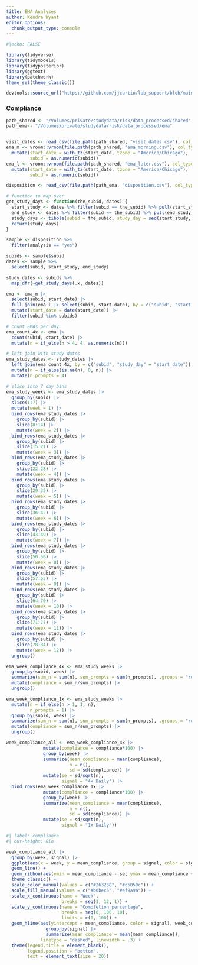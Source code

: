 ```yaml
---
title: EMA Analyses
author: Kendra Wyant
editor_options: 
  chunk_output_type: console
---
```


```r
#|echo: FALSE

library(tidyverse)
library(tidymodels)
library(tidyposterior)
library(ggtext)
library(patchwork)
theme_set(theme_classic())

devtools::source_url("https://github.com/jjcurtin/lab_support/blob/main/format_path.R?raw=true")
```

### Compliance

```r
path_shared <- "/Volumes/private/studydata/risk/data_processed/shared"
path_ema<- "/Volumes/private/studydata/risk/data_processed/ema"


visit_dates <- read_csv(file.path(path_shared, "visit_dates.csv"), col_types = cols())
ema_m <- vroom::vroom(file.path(path_shared, "ema_morning.csv"), col_types = vroom::cols()) %>% 
  mutate(start_date = with_tz(start_date, tzone = "America/Chicago"),
         subid = as.numeric(subid))
ema_l <- vroom::vroom(file.path(path_shared, "ema_later.csv"), col_types = vroom::cols()) %>% 
  mutate(start_date = with_tz(start_date, tzone = "America/Chicago"),
         subid = as.numeric(subid))
```

```r
disposition <- read_csv(file.path(path_ema, "disposition.csv"), col_types = cols())

# function to map over
get_study_days <- function(the_subid, dates) {
  start_study <- dates %>% filter(subid == the_subid) %>% pull(start_study)
  end_study <- dates %>% filter(subid == the_subid) %>% pull(end_study)
  study_days <- tibble(subid = the_subid, study_day = seq(start_study, end_study - days(1), by = "day")) 
  return(study_days)
}

sample <- disposition %>% 
  filter(analysis == "yes")

subids <- sample$subid
dates <- sample %>% 
  select(subid, start_study, end_study)

study_dates <- subids %>% 
  map_dfr(~get_study_days(.x, dates))
```






```r
ema <- ema_m |> 
  select(subid, start_date) |> 
  full_join(ema_l |> select(subid, start_date), by = c("subid", "start_date")) |> 
  mutate(start_date = date(start_date)) |> 
  filter(subid %in% subids)

# count EMAs per day
ema_count_4x <- ema |>  
  count(subid, start_date) |>
  mutate(n = if_else(n > 4, 4, as.numeric(n)))

# left join with study dates
ema_study_dates <- study_dates |>
  left_join(ema_count_4x, by = c("subid", "study_day" = "start_date")) |> 
  mutate(n = if_else(is.na(n), 0, n)) |> 
  mutate(n_prompts = 4)

# slice into 7 day bins
ema_study_weeks <- ema_study_dates |> 
  group_by(subid) |> 
  slice(1:7) |> 
  mutate(week = 1) |> 
  bind_rows(ema_study_dates |> 
    group_by(subid) |> 
    slice(8:14) |> 
    mutate(week = 2)) |> 
  bind_rows(ema_study_dates |> 
    group_by(subid) |> 
    slice(15:21) |> 
    mutate(week = 3)) |> 
  bind_rows(ema_study_dates |> 
    group_by(subid) |> 
    slice(22:28) |> 
    mutate(week = 4)) |> 
  bind_rows(ema_study_dates |> 
    group_by(subid) |> 
    slice(29:35) |> 
    mutate(week = 5)) |> 
  bind_rows(ema_study_dates |> 
    group_by(subid) |> 
    slice(36:42) |> 
    mutate(week = 6)) |> 
  bind_rows(ema_study_dates |> 
    group_by(subid) |> 
    slice(43:49) |> 
    mutate(week = 7)) |> 
  bind_rows(ema_study_dates |> 
    group_by(subid) |> 
    slice(50:56) |> 
    mutate(week = 8)) |> 
  bind_rows(ema_study_dates |> 
    group_by(subid) |> 
    slice(57:63) |> 
    mutate(week = 9)) |> 
  bind_rows(ema_study_dates |> 
    group_by(subid) |> 
    slice(64:70) |> 
    mutate(week = 10)) |> 
  bind_rows(ema_study_dates |> 
    group_by(subid) |> 
    slice(71:77) |> 
    mutate(week = 11)) |> 
  bind_rows(ema_study_dates |> 
    group_by(subid) |> 
    slice(78:84) |> 
    mutate(week = 12)) |> 
  ungroup()

ema_week_compliance_4x <- ema_study_weeks |> 
  group_by(subid, week) |> 
  summarize(sum_n = sum(n), sum_prompts = sum(n_prompts), .groups = "rowwise") |> 
  mutate(compliance = sum_n/sum_prompts) |> 
  ungroup()

ema_week_compliance_1x <- ema_study_weeks |>
  mutate(n = if_else(n > 1, 1, n),
         n_prompts = 1) |> 
  group_by(subid, week) |> 
  summarize(sum_n = sum(n), sum_prompts = sum(n_prompts), .groups = "rowwise") |> 
  mutate(compliance = sum_n/sum_prompts) |> 
  ungroup()

week_compliance_all <- ema_week_compliance_4x |> 
              mutate(compliance = compliance*100) |> 
              group_by(week) |> 
              summarize(mean_compliance = mean(compliance),
                        n = n(),
                        sd = sd(compliance)) |> 
              mutate(se = sd/sqrt(n),
                     signal = "4x Daily") |> 
  bind_rows(ema_week_compliance_1x |> 
              mutate(compliance = compliance*100) |> 
              group_by(week) |> 
              summarize(mean_compliance = mean(compliance),
                        n = n(),
                        sd = sd(compliance)) |> 
              mutate(se = sd/sqrt(n),
                     signal = "1x Daily")) 
```


```r
#| label: compliance
#| out-height: 8in

week_compliance_all |> 
  group_by(week, signal) |> 
  ggplot(aes(x = week, y = mean_compliance, group = signal, color = signal, fill = signal)) +
  geom_line() +
  geom_ribbon(aes(ymin = mean_compliance - se, ymax = mean_compliance + se), alpha = .4) +
  theme_classic() +
  scale_color_manual(values = c("#263238", "#c5050c")) +
  scale_fill_manual(values = c("#b0bec5", "#ef9a9a")) +
  scale_x_continuous(name = "Week", 
                     breaks = seq(1, 12, 1)) +
  scale_y_continuous(name = "Completion percentage", 
                     breaks = seq(0, 100, 10), 
                     limits = c(0, 100)) +
  geom_hline(aes(yintercept = mean_compliance, color = signal), week_compliance_all |> 
               group_by(signal) |> 
               summarize(mean_compliance = mean(mean_compliance)),
             linetype = "dashed", linewidth = .3) +
  theme(legend.title = element_blank(),
        legend.position = "bottom",
        text = element_text(size = 20))
```

<!-- ### Acceptability Figures -->
<!-- ```{r} -->
<!-- path_burden <- "P:/studydata/risk/data_processed/burden" -->
<!-- ``` -->

<!-- ```{r} -->
<!-- data <- read_csv(file.path(path_burden, "acceptability.csv"), col_types = cols()) %>%  -->
<!--   # wristband will be analyzed in supplemental - not enough observations -->
<!--   select(-contains("wristband")) -->
<!-- ``` -->

<!-- Pull out last observation for each participant -->
<!-- ```{r} -->
<!-- # pull out last available sleep monitor data since this date will be earlier than last  -->
<!-- # survey date for some due to discontinuation of monitor -->
<!-- data_sleep <- data %>%  -->
<!--   filter(!is.na(sleep_interfere)) %>%  -->
<!--   group_by(subid) %>%  -->
<!--   arrange(desc(date)) %>%  -->
<!--   slice(1) %>%  -->
<!--   ungroup() %>%  -->
<!--   select(c(subid, starts_with("sleep_"))) -->

<!-- # pull out most recent survey for each subid -->
<!-- data_last <- data %>%  -->
<!--   select(-c(starts_with("sleep_"))) %>%  -->
<!--   group_by(subid) %>%  -->
<!--   arrange(desc(date)) %>%  -->
<!--   slice(1) %>%  -->
<!--   ungroup() %>%  -->
<!--   # join with sleep data -->
<!--   full_join(data_sleep, by = c("subid")) %>%  -->
<!--   glimpse() -->
<!-- ``` -->

<!-- ema -->



<!-- ```{r} -->
<!-- plot_1 <- data_last |>  -->
<!--   select(Interference = daily_survey_interfere, -->
<!--          Dislike = daily_survey_dislike) |>  -->
<!--   pivot_longer(everything(), names_to = "measure") |>  -->
<!--   mutate(measure = factor(measure,  -->
<!--                           levels = c("Interference", "Dislike")), -->
<!--          value = factor(value, levels = c(-2:2),  -->
<!--                         labels = c("Strongly agree", "Agree", "Undecided", "Disagree", "Strongly disagree"))) |>  -->
<!--   ggplot(aes(x = value, y = ..prop.., group = measure, color = measure, fill = measure)) + -->
<!--   geom_bar() + -->
<!--   scale_color_manual(values = c("#0B5345", "#0B5345")) + -->
<!--   scale_fill_manual(values = c("#A2D9CE", "#A2D9CE")) + -->
<!--   facet_grid(~measure) + -->
<!--   theme_classic() + -->
<!--   labs(y = "Proportion", -->
<!--        x = NULL) + -->
<!--   theme(legend.position = "none", -->
<!--         text = element_text(size = 12), -->
<!--         axis.text.x = element_text(angle = 45, hjust = 1)) + -->
<!--   ylim(0, .6) + -->
<!--   geom_vline(aes(xintercept = "Undecided"), linetype = "dashed", size = .4, color = "black") + -->
<!--   geom_vline(aes(xintercept = means, color = measure), data_last |>  -->
<!--   select(Interference = daily_survey_interfere, -->
<!--          Dislike = daily_survey_dislike) |>  -->
<!--   pivot_longer(everything(), names_to = "measure") |>  -->
<!--   mutate(measure = factor(measure,  -->
<!--                           levels = c("Interference", "Dislike")), -->
<!--          value = factor(value, levels = c(-2:2),  -->
<!--                         labels = c("Strongly agree", "Agree", "Undecided", "Disagree", "Strongly disagree"))) |>  -->
<!--   group_by(measure) |>  -->
<!--   summarise(means = mean(as.numeric(value), na.rm = TRUE)), size = .705)  -->


<!-- # plot_2 <- data_last |> -->
<!-- #   select(`Willingness (4x)`= daily_survey_4_1year, -->
<!-- #          `Willingness (1x)`= daily_survey_1_1year) |> -->
<!-- #   pivot_longer(everything(), names_to = "measure") |> -->
<!-- #   mutate(measure = factor(measure, -->
<!-- #                           levels = c("Willingness (4x)", "Willingness (1x)")), -->
<!-- #          value = factor(value, levels = c(-2:2), -->
<!-- #                         labels = c("Strongly disagree", "Disagree", "Undecided", "Agree", "Strongly Agree"))) |> -->
<!-- #   ggplot(aes(x = value, y = ..prop.., group = measure, color = measure, fill = measure)) + -->
<!-- #   geom_bar() + -->
<!-- #   scale_color_manual(values = c("#0B5345", "#4A235A")) + -->
<!-- #   scale_fill_manual(values = c("#A2D9CE", "#D7BDE2")) + -->
<!-- #   facet_grid(~measure) + -->
<!-- #   theme_classic() + -->
<!-- #   labs(y = "Proportion", -->
<!-- #        x = NULL) + -->
<!-- #   theme(legend.position = "none", -->
<!-- #         text = element_text(size = 12), -->
<!-- #         axis.text.x = element_text(angle = 45, hjust = 1)) + -->
<!-- #   ylim(0, .6) + -->
<!-- #   geom_vline(aes(xintercept = "Undecided"), linetype = "dashed", size = .4, color = "black") + -->
<!-- #   geom_vline(aes(xintercept = means, color = measure), data_last |> -->
<!-- #   select(`Willingness (4x)` = daily_survey_4_1year, -->
<!-- #          `Willingness (1x)` = daily_survey_1_1year) |> -->
<!-- #   pivot_longer(everything(), names_to = "measure") |> -->
<!-- #   mutate(measure = factor(measure, -->
<!-- #                           levels = c("Willingness (4x)", "Willingness (1x)")), -->
<!-- #          value = factor(value, levels = c(-2:2), -->
<!-- #                         labels = c("Strongly disagree", "Disagree", "Undecided", "Agree", "Strongly Agree"))) |> -->
<!-- #   group_by(measure) |> -->
<!-- #   summarise(means = mean(as.numeric(value), na.rm = TRUE)), size = .705)  + -->
<!-- #   theme(axis.title.y = element_blank(), -->
<!-- #         axis.line.y = element_blank(), -->
<!-- #         axis.text.y = element_blank(), -->
<!-- #         axis.ticks.y = element_blank()) -->

<!-- plot_2 <- data_last |> -->
<!--   select(`Willingness`= daily_survey_4_1year,) |> -->
<!--   pivot_longer(everything(), names_to = "measure") |> -->
<!--   mutate(measure = factor(measure, -->
<!--                           levels = c("Willingness")), -->
<!--          value = factor(value, levels = c(-2:2), -->
<!--                         labels = c("Strongly disagree", "Disagree", "Undecided", "Agree", "Strongly Agree"))) |> -->
<!--   ggplot(aes(x = value, y = ..prop.., group = measure, color = measure, fill = measure)) + -->
<!--   geom_bar() + -->
<!--   scale_color_manual(values = c("#0B5345")) + -->
<!--   scale_fill_manual(values = c("#A2D9CE")) + -->
<!--   facet_grid(~measure) + -->
<!--   theme_classic() + -->
<!--   labs(y = "Proportion", -->
<!--        x = NULL) + -->
<!--   theme(legend.position = "none", -->
<!--         text = element_text(size = 12), -->
<!--         axis.text.x = element_text(angle = 45, hjust = 1)) + -->
<!--   ylim(0, .6) + -->
<!--   geom_vline(aes(xintercept = "Undecided"), linetype = "dashed", size = .4, color = "black") + -->
<!--   geom_vline(aes(xintercept = means, color = measure), data_last |> -->
<!--   select(`Willingness` = daily_survey_4_1year) |> -->
<!--   pivot_longer(everything(), names_to = "measure") |> -->
<!--   mutate(measure = factor(measure, -->
<!--                           levels = c("Willingness")), -->
<!--          value = factor(value, levels = c(-2:2), -->
<!--                         labels = c("Strongly disagree", "Disagree", "Undecided", "Agree", "Strongly Agree"))) |> -->
<!--   group_by(measure) |> -->
<!--   summarise(means = mean(as.numeric(value), na.rm = TRUE)), size = .705)  + -->
<!--   theme(axis.title.y = element_blank(), -->
<!--         axis.line.y = element_blank(), -->
<!--         axis.text.y = element_blank(), -->
<!--         axis.ticks.y = element_blank()) -->

<!-- plot_1 + plot_2 +  -->
<!--   plot_layout(width = c(1,.5)) -->
<!-- ``` -->

<!-- ```{r} -->
<!-- data_last |> -->
<!--   select(`Willingness (1x EMA)`= daily_survey_1_1year,) |> -->
<!--   pivot_longer(everything(), names_to = "measure") |> -->
<!--   mutate(measure = factor(measure, -->
<!--                           levels = c("Willingness (1x EMA)")), -->
<!--          value = factor(value, levels = c(-2:2), -->
<!--                         labels = c("Strongly disagree", "Disagree", "Undecided", "Agree", "Strongly Agree"))) |> -->
<!--   ggplot(aes(x = value, y = ..prop.., group = measure, color = measure, fill = measure)) + -->
<!--   geom_bar() + -->
<!--   scale_color_manual(values = c("#4A235A")) + -->
<!--   scale_fill_manual(values = c("#D7BDE2")) + -->
<!--   facet_grid(~measure) + -->
<!--   theme_classic() + -->
<!--   labs(y = "Proportion", -->
<!--        x = NULL) + -->
<!--   theme(legend.position = "none", -->
<!--         text = element_text(size = 12), -->
<!--         axis.text.x = element_text(angle = 45, hjust = 1)) + -->
<!--   ylim(0, .6) + -->
<!--   geom_vline(aes(xintercept = "Undecided"), linetype = "dashed", size = .4, color = "black") + -->
<!--   geom_vline(aes(xintercept = means, color = measure), data_last |> -->
<!--   select(`Willingness (1x EMA)` = daily_survey_1_1year) |> -->
<!--   pivot_longer(everything(), names_to = "measure") |> -->
<!--   mutate(measure = factor(measure, -->
<!--                           levels = c("Willingness (1x EMA)")), -->
<!--          value = factor(value, levels = c(-2:2), -->
<!--                         labels = c("Strongly disagree", "Disagree", "Undecided", "Agree", "Strongly Agree"))) |> -->
<!--   group_by(measure) |> -->
<!--   summarise(means = mean(as.numeric(value), na.rm = TRUE)), size = .705)   -->
<!-- ``` -->


<!-- gps -->
<!-- ```{r} -->
<!-- plot_1 <- data_last |>  -->
<!--   select(Dislike = location_dislike) |>  -->
<!--   pivot_longer(everything(), names_to = "measure") |>  -->
<!--   mutate(measure = factor(measure,  -->
<!--                           levels = c("Interference", "Dislike")), -->
<!--          value = factor(value, levels = c(-2:2),  -->
<!--                         labels = c("Strongly agree", "Agree", "Undecided", "Disagree", "Strongly disagree"))) |>  -->
<!--   ggplot(aes(x = value, y = ..prop.., group = measure, color = measure, fill = measure)) + -->
<!--   geom_bar() + -->
<!--   scale_color_manual(values = c("#0B5345")) + -->
<!--   scale_fill_manual(values = c("#A2D9CE")) + -->
<!--   facet_grid(~measure) + -->
<!--   theme_classic() + -->
<!--   labs(y = "Proportion", -->
<!--        x = NULL) + -->
<!--   theme(legend.position = "none", -->
<!--         text = element_text(size = 12), -->
<!--         axis.text.x = element_text(angle = 45, hjust = 1)) + -->
<!--   ylim(0, .6) + -->
<!--   geom_vline(aes(xintercept = "Undecided"), linetype = "dashed", size = .4, color = "black") + -->
<!--   geom_vline(aes(xintercept = means, color = measure), data_last |>  -->
<!--   select(Dislike = location_dislike) |>  -->
<!--   pivot_longer(everything(), names_to = "measure") |>  -->
<!--   mutate(measure = factor(measure,  -->
<!--                           levels = c("Interference", "Dislike")), -->
<!--          value = factor(value, levels = c(-2:2),  -->
<!--                         labels = c("Strongly agree", "Agree", "Undecided", "Disagree", "Strongly disagree"))) |>  -->
<!--   group_by(measure) |>  -->
<!--   summarise(means = mean(as.numeric(value), na.rm = TRUE)), size = .705)  -->


<!-- plot_2 <- data_last |>  -->
<!--   select(`Willingness`= location_1year) |>  -->
<!--   pivot_longer(everything(), names_to = "measure") |>  -->
<!--   mutate(measure = factor(measure,  -->
<!--                           levels = c("Willingness")), -->
<!--          value = factor(value, levels = c(-2:2),  -->
<!--                         labels = c("Strongly disagree", "Disagree", "Undecided", "Agree", "Strongly Agree"))) |>  -->
<!--   ggplot(aes(x = value, y = ..prop.., group = measure, color = measure, fill = measure)) + -->
<!--   geom_bar() + -->
<!--   scale_color_manual(values = c("#0B5345")) + -->
<!--   scale_fill_manual(values = c("#A2D9CE")) + -->
<!--   facet_grid(~measure) + -->
<!--   theme_classic() + -->
<!--   labs(y = "Proportion", -->
<!--        x = NULL) + -->
<!--   theme(legend.position = "none", -->
<!--         text = element_text(size = 12), -->
<!--         axis.text.x = element_text(angle = 45, hjust = 1)) + -->
<!--   ylim(0, .6) + -->
<!--   geom_vline(aes(xintercept = "Undecided"), linetype = "dashed", size = .4, color = "black") + -->
<!--   geom_vline(aes(xintercept = means, color = measure), data_last |>  -->
<!--   select(`Willingness` = location_1year) |>  -->
<!--   pivot_longer(everything(), names_to = "measure") |>  -->
<!--   mutate(measure = factor(measure,  -->
<!--                           levels = c("Willingness")), -->
<!--          value = factor(value, levels = c(-2:2),  -->
<!--                         labels = c("Strongly disagree", "Disagree", "Undecided", "Agree", "Strongly Agree"))) |>  -->
<!--   group_by(measure) |>  -->
<!--   summarise(means = mean(as.numeric(value), na.rm = TRUE)), size = .705)  + -->
<!--   theme(axis.title.y = element_blank(), -->
<!--         axis.line.y = element_blank(), -->
<!--         axis.text.y = element_blank(), -->
<!--         axis.ticks.y = element_blank()) -->

<!-- plot_1 + plot_2  -->
<!-- ``` -->

<!-- cellular communications -->
<!-- ```{r} -->
<!-- plot_1 <- data_last |>  -->
<!--   select(Dislike = all_logs_dislike) |>  -->
<!--   pivot_longer(everything(), names_to = "measure") |>  -->
<!--   mutate(measure = factor(measure,  -->
<!--                           levels = c("Dislike")), -->
<!--          value = factor(value, levels = c(-2:2),  -->
<!--                         labels = c("Strongly agree", "Agree", "Undecided", "Disagree", "Strongly disagree")), -->
<!--          sensing = "Metadata") |>  -->
<!--   ggplot(aes(x = value, y = ..prop.., group = measure, color = measure, fill = measure)) + -->
<!--   geom_bar() + -->
<!--   scale_color_manual(values = c("#0B5345")) + -->
<!--   scale_fill_manual(values = c("#A2D9CE")) + -->
<!--   facet_grid(~measure) + -->
<!--   theme_classic() + -->
<!--   labs(y = "Proportion", -->
<!--        x = NULL) + -->
<!--   theme(legend.position = "none", -->
<!--         text = element_text(size = 12), -->
<!--         axis.text.x = element_text(angle = 45, hjust = 1)) + -->
<!--   ylim(0, .6) + -->
<!--   geom_vline(aes(xintercept = "Undecided"), linetype = "dashed", size = .4, color = "black") + -->
<!--   geom_vline(aes(xintercept = means, color = measure), data_last |>  -->
<!--   select(Dislike = all_logs_dislike) |>  -->
<!--   pivot_longer(everything(), names_to = "measure") |>  -->
<!--   mutate(measure = factor(measure,  -->
<!--                           levels = c("Interference", "Dislike")), -->
<!--          value = factor(value, levels = c(-2:2),  -->
<!--                         labels = c("Strongly agree", "Agree", "Undecided", "Disagree", "Strongly disagree")), -->
<!--          sensing = "Metadata") |>  -->
<!--   group_by(measure) |>  -->
<!--   summarise(means = mean(as.numeric(value), na.rm = TRUE)), size = .705) + -->
<!--   theme(axis.ticks.x = element_blank(), -->
<!--         axis.text.x = element_blank()) -->


<!-- plot_2 <- data_last |>  -->
<!--   select(`Willingness`= all_logs_1year) |>  -->
<!--   pivot_longer(everything(), names_to = "measure") |>  -->
<!--   mutate(measure = factor(measure,  -->
<!--                           levels = c("Willingness")), -->
<!--          value = factor(value, levels = c(-2:2),  -->
<!--                         labels = c("Strongly disagree", "Disagree", "Undecided", "Agree", "Strongly Agree")), -->
<!--          sensing = "Metadata") |>  -->
<!--   ggplot(aes(x = value, y = ..prop.., group = measure, color = measure, fill = measure)) + -->
<!--   geom_bar() + -->
<!--   scale_color_manual(values = c("#0B5345")) + -->
<!--   scale_fill_manual(values = c("#A2D9CE")) + -->
<!--   facet_grid(sensing~measure) + -->
<!--   theme_classic() + -->
<!--   labs(y = "Proportion", -->
<!--        x = NULL) + -->
<!--   theme(legend.position = "none", -->
<!--         text = element_text(size = 12), -->
<!--         axis.text.x = element_text(angle = 45, hjust = 1)) + -->
<!--   ylim(0, .6) + -->
<!--   geom_vline(aes(xintercept = "Undecided"), linetype = "dashed", size = .4, color = "black") + -->
<!--   geom_vline(aes(xintercept = means, color = measure), data_last |>  -->
<!--   select(`Willingness` = all_logs_1year) |>  -->
<!--   pivot_longer(everything(), names_to = "measure") |>  -->
<!--   mutate(measure = factor(measure,  -->
<!--                           levels = c("Willingness")), -->
<!--          value = factor(value, levels = c(-2:2),  -->
<!--                         labels = c("Strongly disagree", "Disagree", "Undecided", "Agree", "Strongly Agree")), -->
<!--          sensing = "Metadata") |>  -->
<!--   group_by(measure) |>  -->
<!--   summarise(means = mean(as.numeric(value), na.rm = TRUE)), size = .705)  + -->
<!--   theme(axis.title = element_blank(), -->
<!--         axis.line.y = element_blank(), -->
<!--         axis.text = element_blank(), -->
<!--         axis.ticks = element_blank(), -->
<!--         axis.text.x = element_blank()) -->

<!-- plot_3 <- data_last |>  -->
<!--   select(Dislike = sms_content_dislike) |>  -->
<!--   pivot_longer(everything(), names_to = "measure") |>  -->
<!--   mutate(measure = factor(measure,  -->
<!--                           levels = c("Dislike")), -->
<!--          value = factor(value, levels = c(-2:2),  -->
<!--                         labels = c("Strongly agree", "Agree", "Undecided", "Disagree", "Strongly disagree")), -->
<!--          sensing = "SMS Content") |>  -->
<!--   ggplot(aes(x = value, y = ..prop.., group = measure, color = measure, fill = measure)) + -->
<!--   geom_bar() + -->
<!--    scale_color_manual(values = c("#0B5345")) + -->
<!--   scale_fill_manual(values = c("#A2D9CE")) + -->
<!--   facet_grid(~measure) + -->
<!--   theme_classic() + -->
<!--   labs(y = "Proportion", -->
<!--        x = NULL) + -->
<!--   theme(legend.position = "none", -->
<!--         text = element_text(size = 12), -->
<!--         axis.text.x = element_text(angle = 45, hjust = 1)) + -->
<!--   ylim(0, .6) + -->
<!--   geom_vline(aes(xintercept = "Undecided"), linetype = "dashed", size = .4, color = "black") + -->
<!--   geom_vline(aes(xintercept = means, color = measure), data_last |>  -->
<!--   select(Dislike = sms_content_dislike) |>  -->
<!--   pivot_longer(everything(), names_to = "measure") |>  -->
<!--   mutate(measure = factor(measure,  -->
<!--                           levels = c("Dislike")), -->
<!--          value = factor(value, levels = c(-2:2),  -->
<!--                         labels = c("Strongly agree", "Agree", "Undecided", "Disagree", "Strongly disagree")), -->
<!--          sensing = "SMS Content") |>  -->
<!--   group_by(measure) |>  -->
<!--   summarise(means = mean(as.numeric(value), na.rm = TRUE)), size = .705)  -->


<!-- plot_4 <- data_last |>  -->
<!--   select(`Willingness`= sms_content_1year) |>  -->
<!--   pivot_longer(everything(), names_to = "measure") |>  -->
<!--   mutate(measure = factor(measure,  -->
<!--                           levels = c("Willingness")), -->
<!--          value = factor(value, levels = c(-2:2),  -->
<!--                         labels = c("Strongly disagree", "Disagree", "Undecided", "Agree", "Strongly Agree")), -->
<!--          sensing = "SMS Content") |>  -->
<!--   ggplot(aes(x = value, y = ..prop.., group = measure, color = measure, fill = measure)) + -->
<!--   geom_bar() + -->
<!--    scale_color_manual(values = c("#0B5345")) + -->
<!--   scale_fill_manual(values = c("#A2D9CE")) + -->
<!--   facet_grid(sensing~measure) + -->
<!--   theme_classic() + -->
<!--   labs(y = "Proportion", -->
<!--        x = NULL) + -->
<!--   theme(legend.position = "none", -->
<!--         text = element_text(size = 12), -->
<!--         axis.text.x = element_text(angle = 45, hjust = 1)) + -->
<!--   ylim(0, .6) + -->
<!--   geom_vline(aes(xintercept = "Undecided"), linetype = "dashed", size = .4, color = "black") + -->
<!--   geom_vline(aes(xintercept = means, color = measure), data_last |>  -->
<!--   select(`Willingness` = sms_content_1year) |>  -->
<!--   pivot_longer(everything(), names_to = "measure") |>  -->
<!--   mutate(measure = factor(measure,  -->
<!--                           levels = c("Willingness")), -->
<!--          value = factor(value, levels = c(-2:2),  -->
<!--                         labels = c("Strongly disagree", "Disagree", "Undecided", "Agree", "Strongly Agree")), -->
<!--          sensing = "SMS Content") |>  -->
<!--   group_by(measure) |>  -->
<!--   summarise(means = mean(as.numeric(value), na.rm = TRUE)), size = .705)  + -->
<!--   theme(axis.title = element_blank(), -->
<!--         axis.line.y = element_blank(), -->
<!--         axis.text.y = element_blank(), -->
<!--         axis.ticks.y = element_blank()) -->

<!-- (plot_1 + plot_2) / (plot_3 + plot_4) -->
<!-- ``` -->

<!-- ```{r} -->
<!-- #| label: fig-interference -->
<!-- #| fig-cap: "[personal sensing method] interfered with my daily activities" -->

<!-- interference_plot_data <- data_last %>%  -->
<!--   select(contains("interfere"), -carrying_phone_interfere) %>%    -->
<!--   pivot_longer(everything(), names_to = "measure", values_drop_na = TRUE) %>%  -->
<!--   mutate(measure = factor(measure,  -->
<!--                           levels = c("audio_checkin_interfere", "daily_survey_interfere",  -->
<!--                                      "sleep_interfere"), -->
<!--                           labels = c("Audio check-in", "EMA", "Sleep quality"))) %>%  -->
<!--   mutate(value = factor(value, levels = c(-2:2), labels = c("Strongly agree", "Agree", "Undecided", "Disagree", "Strongly disagree"))) %>%  -->
<!--   mutate(active = case_when(measure == "Audio check-in" ~ "Active methods", -->
<!--                             measure == "EMA" ~ "Active methods", -->
<!--                             measure == "Sleep quality" ~ "Active methods"))  -->

<!-- interference_plot <- interference_plot_data %>%  -->
<!--   filter(measure == "Audio check-in" | measure == "EMA" | measure == "Sleep quality") %>%  -->
<!--   ggplot(aes(x = value, y = ..prop.., group = measure)) + -->
<!--   geom_bar(color = "black", fill = "#FFDEDE") + -->
<!--   facet_grid(active ~ measure) + -->
<!--   theme_classic() + -->
<!--   labs(y = "Proportion", -->
<!--        x = NULL) + -->
<!--   theme(legend.position = "none", -->
<!--         text = element_text(size = 12), -->
<!--         axis.text.x = element_text(angle = 45, hjust = 1)) + -->
<!--   ylim(0, .6) + -->
<!--   geom_vline(aes(xintercept = "Undecided"), linetype = "dashed", size = .4, color = "#787575") + -->
<!--   geom_vline(aes(xintercept = means), interference_plot_data %>%  -->
<!--   filter(measure == "Audio check-in" | measure == "EMA" | measure == "Sleep quality") %>%  -->
<!--   group_by(measure) %>%  -->
<!--   summarise(means = mean(as.numeric(value), na.rm = TRUE)), size = .705, color = "#b44343")  -->


<!-- interference_plot -->
<!-- ``` -->

<!-- ```{r} -->
<!-- #| label: fig-dislike -->
<!-- #| fig-cap: "I disliked [personal sensing method]" -->

<!-- dislike_plot_data <- data_last %>%  -->
<!--   select(contains("dislike")) %>%   -->
<!--   pivot_longer(everything(), names_to = "measure", values_drop_na = TRUE) %>%  -->
<!--    mutate(measure = factor(measure,  -->
<!--                           levels = c("audio_checkin_dislike", "daily_survey_dislike", "sleep_dislike", -->
<!--                                      "location_dislike", "all_logs_dislike", "sms_content_dislike"), -->
<!--                           labels = c("Audio check-in", "EMA", "Sleep quality", -->
<!--                                      "Geolocation", "Cellular communication logs", "SMS text message content"))) %>%  -->
<!--   mutate(value = factor(value, levels = c(-2:2), labels = c("Strongly agree", "Agree", "Undecided", "Disagree", "Strongly disagree"))) %>%  -->
<!--   mutate(active = case_when(measure == "Audio check-in" ~ "Active methods", -->
<!--                             measure == "EMA" ~ "Active methods", -->
<!--                             measure == "Sleep quality" ~ "Active methods", -->
<!--                             measure == "Geolocation" ~ "Passive methods", -->
<!--                             measure == "Cellular communication logs" ~ "Passive methods", -->
<!--                             measure == "SMS text message content" ~ "Passive methods"))  -->

<!-- active_dis <- dislike_plot_data %>%  -->
<!--   filter(measure == "Audio check-in" | measure == "EMA" | measure == "Sleep quality") %>%  -->
<!--   ggplot(aes(x = value, y = ..prop.., group = measure)) + -->
<!--   geom_bar(color = "black", fill = "#FFDEDE") + -->
<!--   facet_grid(active ~ measure) + -->
<!--   theme_classic() + -->
<!--   labs(y = NULL, -->
<!--        x = NULL) + -->
<!--   theme(legend.position = "none", -->
<!--         axis.text.x=element_blank(), -->
<!--         axis.ticks.x=element_blank(), -->
<!--         text = element_text(size = 12)) + -->
<!--   ylim(0, .65) + -->
<!--   geom_vline(aes(xintercept = means), dislike_plot_data %>%  -->
<!--   filter(measure == "Audio check-in" | measure == "EMA" | measure == "Sleep quality") %>%  -->
<!--   group_by(measure) %>%  -->
<!--   summarise(means = mean(as.numeric(value), na.rm = TRUE)), size = .705, color = "#b44343") + -->
<!--   geom_vline(aes(xintercept = "Undecided"), linetype = "dashed", size = .4, color = "#787575") + -->
<!--   theme(text = element_text(size = 12)) -->


<!-- passive_dis <- dislike_plot_data %>%  -->
<!--   filter(measure == "Geolocation" | measure == "Cellular communication logs" | measure == "SMS text message content") %>%  -->
<!--   ggplot(aes(x = value, y = ..prop.., group = measure)) + -->
<!--   geom_bar(color = "black", fill = "#DBF8FF") + -->
<!--   facet_grid(active ~ measure) + -->
<!--   theme_classic() + -->
<!--   labs(y = NULL, -->
<!--        x = NULL) + -->
<!--     theme(legend.position = "none", -->
<!--         text = element_text(size = 12), -->
<!--         axis.text.x = element_text(angle = 45, hjust = 1)) + -->
<!--   ylim(0, .6) + -->
<!--   geom_vline(aes(xintercept = means), dislike_plot_data %>%  -->
<!--   filter(measure == "Geolocation" | measure == "Cellular communication logs" | measure == "SMS text message content") %>%   -->
<!--   group_by(measure) %>%  -->
<!--   summarise(means = mean(as.numeric(value), na.rm = TRUE)), size = .705, color = "#05667b") + -->
<!--   geom_vline(aes(xintercept = "Undecided"), linetype = "dashed", size = .4, color = "#787575")  -->

<!-- dislike_plot <- wrap_plots(active_dis, passive_dis, ncol = 1) -->

<!-- dislike_plot <- dislike_plot  %>%  -->
<!--   add_global_label(Ylab = "                   Proportion", -->
<!--                    Ygap = .02 -->
<!-- ) -->

<!-- dislike_plot -->
<!-- ``` -->

<!-- ```{r} -->
<!-- #| label: fig-willingness -->
<!-- #| fig-cap: "I would be willing to use [personal sensing method] for one year to help with my recovery" -->

<!-- willingness_plot_data <- data_last %>%  -->
<!--   select(contains("1year")) %>%   -->
<!--   pivot_longer(everything(), names_to = "measure", values_drop_na = TRUE) %>%  -->
<!--   mutate(measure = factor(measure,  -->
<!--                           levels = c("audio_checkin_1year", "daily_survey_4_1year",  -->
<!--                                      "daily_survey_1_1year", "sleep_1year", "location_1year",  -->
<!--                                      "all_logs_1year", "sms_content_1year"), -->
<!--                           labels = c("Audio check-in", "EMA", "Daily Survey (x1)<i><sup>a</sup></i>", -->
<!--                                      "Sleep quality", "Geolocation", "Cellular communication logs",  -->
<!--                                      "SMS text message content"))) %>%  -->
<!--   mutate(value = factor(value, levels = c(-2:2), labels = c("Strongly disagree", "Disagree", "Undecided", "Agree", "Strongly agree"))) %>%  -->
<!--   mutate(active = case_when(measure == "Audio check-in" ~ "Active methods", -->
<!--                             measure == "EMA" ~ "Active methods", -->
<!--                             measure == "Sleep quality" ~ "Active methods", -->
<!--                             measure == "Geolocation" ~ "Passive methods", -->
<!--                             measure == "Cellular communication logs" ~ "Passive methods", -->
<!--                             measure == "SMS text message content" ~ "Passive methods"))  -->

<!-- willingness_active <- willingness_plot_data %>%  -->
<!--   filter(measure == "Audio check-in" | measure == "EMA" | measure == "Sleep quality") %>%  -->
<!--   ggplot(aes(x = value, y = ..prop.., group = measure)) + -->
<!--   geom_bar(color = "black", fill = "#FFDEDE") + -->
<!--   facet_grid(active ~ measure) + -->
<!--   theme_classic() + -->
<!--   labs(y = NULL, -->
<!--        x = NULL) + -->
<!--   theme(legend.position = "none", -->
<!--         axis.text.x=element_blank(), -->
<!--         axis.ticks.x=element_blank(), -->
<!--         text = element_text(size = 12), -->
<!--         strip.text = element_markdown()) + -->
<!--   ylim(0, .6) + -->
<!--   geom_vline(aes(xintercept = means), willingness_plot_data %>%  -->
<!--   filter(measure == "Audio check-in" | measure == "EMA" | measure == "Sleep quality") %>%  -->
<!--   group_by(measure) %>%  -->
<!--   summarise(means = mean(as.numeric(value), na.rm = TRUE)), size = .705, color = "#b44343") + -->
<!--   geom_vline(aes(xintercept = "Undecided"), linetype = "dashed", size = .4, color = "#787575") -->


<!-- willingness_passive <- willingness_plot_data %>%  -->
<!--   filter(measure == "Geolocation" | measure == "Cellular communication logs" | measure == "SMS text message content") %>%  -->
<!--   ggplot(aes(x = value, y = ..prop.., group = measure)) + -->
<!--   geom_bar(color = "black", fill = "#DBF8FF") + -->
<!--   facet_grid(active ~ measure) + -->
<!--   theme_classic() + -->
<!--   labs(y = NULL, -->
<!--        x = NULL) + -->
<!--     theme(legend.position = "none", -->
<!--         text = element_text(size = 12), -->
<!--         axis.text.x = element_text(angle = 45, hjust = 1)) + -->
<!--   ylim(0, .6) + -->
<!--   geom_vline(aes(xintercept = means), willingness_plot_data %>%  -->
<!--   filter(measure == "Geolocation" | measure == "Cellular communication logs" | measure == "SMS text message content") %>%   -->
<!--   group_by(measure) %>%  -->
<!--   summarise(means = mean(as.numeric(value), na.rm = TRUE)), size = .705, color = "#05667b") + -->
<!--   geom_vline(aes(xintercept = "Undecided"), linetype = "dashed", size = .4, color = "#787575") -->

<!-- willingness_final_plot <- wrap_plots(willingness_active, willingness_passive, ncol = 1) -->

<!-- willingness_final_plot <- willingness_final_plot  %>%  -->
<!--   add_global_label(Ylab = "                   Proportion", -->
<!--                    Ygap = .02 -->
<!-- ) -->

<!-- willingness_final_plot -->
<!-- ``` -->




